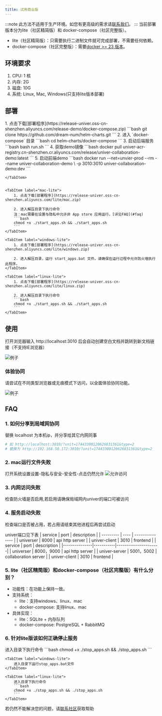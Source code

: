 ```yaml
---
title: 试用商业版
---
```



:::note
此方法不适用于生产环境。如您有更高级的需求请[联系我们](/enterprises/#获取商业版)。
:::
当前部署版本分为lite（社区精简版）和 docker-compose（社区完整版）。

- lite（社区精简版）：只需要执行二进制文件就可完成部署，不需要任何依赖。
- docker-compose（社区完整版）：需要[docker >= 23 版本](https://docs.docker.com/engine/install/)。
## 环境要求
1. CPU: 1 核
2. 内存: 2G
3. 磁盘: 10G
4. 系统: Linux, Mac, Windows(只支持lite版本部署)

## 部署
<Tabs>
    <TabItem label="docker-compose">
        1. 点击下载[部署程序](https://release-univer.oss-cn-shenzhen.aliyuncs.com/release-demo/docker-compose.zip)
        ```bash
        git clone https://github.com/dream-num/helm-charts.git
        ```
        2. 进入 `docker-compose` 目录
        ```bash
        cd helm-charts/docker-compose
        ```
        3. 启动后端服务
        ```bash
        bash run.sh
        ```
        4. 获取demo镜像
        ```bash
        docker pull univer-acr-registry.cn-shenzhen.cr.aliyuncs.com/release/univer-collaboration-demo:latest
        ```
        5. 启动前端demo
        ```bash
        docker run --net=unvier-prod --rm --name univer-collaboration-demo \
        -p 3010:3010 univer-collaboration-demo:dev
        ```

    </TabItem>


    <TabItem label="mac-lite">
        1. 点击下载[部署程序](https://release-univer.oss-cn-shenzhen.aliyuncs.com/lite/mac.zip)

        2. 进入解压目录下执行命令
        注：mac需要在设置与隐私中允许非 App store 应用运行，[详见FAQ](#faq)
        ```bash
        chmod +x ./start_apps.sh && ./start_apps.sh
        ```
    </TabItem>

    <TabItem label="windows-lite">
        1. 点击下载[部署程序](https://release-univer.oss-cn-shenzhen.aliyuncs.com/lite/windows.zip)

        2. 进入解压目录，运行 start_apps.bat 文件。请确保在运行过程中允许防火墙执行此程序。
    </TabItem>

    <TabItem label="linux-lite">
        1. 点击下载[部署程序](https://release-univer.oss-cn-shenzhen.aliyuncs.com/lite/linux.zip)

        2. 进入解压目录下执行命令
        ```bash
        chmod +x ./start_apps.sh && ./start_apps.sh
        ```
    </TabItem>
</Tabs>

## 使用

打开浏览器输入 http://localhost:3010 后会自动创建空白文档并跳转到新文档链接（不支持IE浏览器）

![例子](./imgs/img1.png)

### 体验协同

请尝试在不同类型浏览器或无痕模式下访问，以全面体验协同功能。

![例子](./imgs/img2.png)


## FAQ
### 1. 如何分享到局域网协同
替换 localhost 为本机ip，并分享给其它内网同事
```bash
# 如 http://localhost:3010/?unit=17443300120626831361&type=2
# 替换为 http://192.168.50.172:3010/?unit=17443300120626831361&type=2
```

### 2. mac运行文件失败

打开系统设置设置-隐私与安全-安全性-点击仍然允许
![允许访问](./imgs/mac1.png)

### 3. 内网访问失败
检查防火墙是否启用,若启用请确保局域网内univer的端口可被访问

### 4. 服务启动失败
检查端口是否被占用，若占用请结束其他进程后再尝试启动

univer端口见下表
<Tabs>
    <TabItem label="docker-compose">
        | service | port | description |
        | --------- | ---- | --------------- |
        | universer | 8000 | api http server |
        | univer-client | 3010 | frontend |
    </TabItem>
    <TabItem label="lite">
        | service | port | description |
        |---------------|-----------|----------------------|
        | universer | 8000，9000 | api http server |
        | univer-server | 5001，5002 | collaboration server |
        | univer-client | 3010 | frontend |
    </TabItem>
</Tabs>

### 5. lite（社区精简版）和docker-compose（社区完整版）有什么分别？
- 功能性：在功能上保持一致。
- 支持系统：
  - lite：支持windows、linux、mac
  - docker-compose: 支持linux、mac
- 具体实现：
  - lite：SQLite + 内存队列
  - docker-compose: PostgreSQL + RabbitMQ

### 6. 针对lite版该如何正确停止服务
<Tabs>
    <TabItem label="mac-lite">
        进入目录下执行命令
        ```bash
        chmod +x ./stop_apps.sh && ./stop_apps.sh
        ```
    </TabItem>

    <TabItem label="windows-lite">
        进入目录下运行stop_apps.bat文件
    </TabItem>

    <TabItem label="linux-lite">
        进入目录下执行命令
        ```bash
        chmod +x ./stop_apps.sh && ./stop_apps.sh
        ```
    </TabItem>
</Tabs>

若仍然不能解决您的问题，请[联系社区](/guides/introduction#社区)获取帮助
